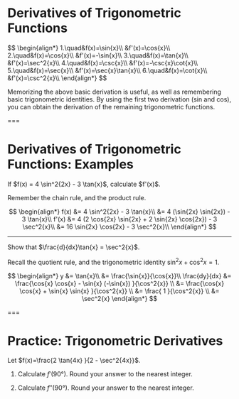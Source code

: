 # Derivatives of Trigonometric Functions

<Formula>
$$
\begin{align*}
1.\quad&f(x)=\sin{x}\\
&f'(x)=\cos{x}\\
2.\quad&f(x)=\cos{x}\\
&f'(x)=-\sin{x}\\
3.\quad&f(x)=\tan{x}\\
&f'(x)=\sec^2{x}\\
4.\quad&f(x)=\csc{x}\\
&f'(x)=-\csc{x}\cot{x}\\
5.\quad&f(x)=\sec{x}\\
&f'(x)=\sec{x}\tan{x}\\
6.\quad&f(x)=\cot{x}\\
&f'(x)=\csc^2{x}\\
\end{align*}
$$
</Formula>

Memorizing the above basic derivation is useful, as well as remembering basic trigonometric identities. By using the first two derivation (sin and cos), you can obtain the derivation of the remaining trigonometric functions. 

===

# Derivatives of Trigonometric Functions: Examples

<Example>
If $f(x) = 4 \sin^2{2x} - 3 \tan{x}$, calculate $f'(x)$.
</Example>

Remember the chain rule, and the product rule.

$$
\begin{align*}
f(x) &= 4 \sin^2{2x} - 3 \tan{x}\\
&= 4 (\sin{2x} \sin{2x}) - 3 \tan{x}\\
f'(x) &= 4 (2 \cos{2x} \sin{2x} + 2 \sin{2x} \cos{2x}) - 3 \sec^2{x}\\
&= 16 \sin{2x} \cos{2x} - 3 \sec^2{x}\\
\end{align*}
$$

---

<Example>
Show that $\frac{d}{dx}\tan{x} = \sec^2{x}$.
</Example>

Recall the quotient rule, and the trigonometric identity $\sin^2{x}+\cos^2{x} = 1$.

$$
\begin{align*}
y &= \tan{x}\\
 &= \frac{\sin{x}}{\cos{x}}\\
\frac{dy}{dx} &= \frac{\cos{x} \cos{x} - \sin{x} (-\sin{x}) }{\cos^2{x}} \\
 &= \frac{\cos{x} \cos{x} + \sin{x} \sin{x} }{\cos^2{x}} \\
 &= \frac{ 1 }{\cos^2{x}} \\
 &= \sec^2{x}
\end{align*}
$$

===

# **Practice:** Trigonometric Derivatives

Let $f(x)=\frac{2 \tan{4x} }{2 - \sec^2{4x}}$.
1. Calculate $f'(90°)$. Round your answer to the nearest integer.
<Practice id="trigonometric-derivative-1" answer="8" indent />

2. Calculate $f''(90°)$. Round your answer to the nearest integer.
<Practice id="trigonometric-derivative-2" answer="0" indent />